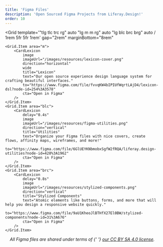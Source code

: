 ```yaml
---
title: 'Figma Files'
description: 'Open Sourced Figma Projects from Liferay.Design!'
order: 10
---
```



<Grid
	template='"tlg tlc trc rg" auto "lg m m rg" auto "lg blc brc brg" auto / 1rem 5fr 5fr 1rem'
	gap="2rem"
	marginBottom="8rem"
>
	<Grid.Item area="m">
		<CardLexicon
			image
			imageUrl="/images/resources/lexicon-cover.png"
			direction="horizontal"
			wide
			title="Lexicon"
			text="Our open source experience design language system for crafting beautiful interfaces."
			to="https://www.figma.com/file/fvvqKW4bIPIUfWqrtLAjD4/lexicon-dsl?node-id=254%3A3578"
			cta="Open in Figma"
		/>
	</Grid.Item>
	<Grid.Item area="blc">
		<CardLexicon
			delay="0.4s"
			image
			imageUrl="/images/resources/figma-utilities.png"
			direction="vertical"
			title="Utilities"
			text="Organize your Figma files with nice covers, create flows, affinity maps, wireframes, and more!"
			to="https://www.figma.com/file/6GlUEYKNbmobxSgfW2fRQA/liferay.design-utilities?node-id=428%3A1962"
			cta="Open in Figma"
		/>
	</Grid.Item>
	<Grid.Item area="brc">
		<CardLexicon
			delay="0.8s"
			image
			imageUrl="/images/resources/stylized-components.png"
			direction="vertical"
			title="Stylized Components"
			text="Atomic elements like buttons, forms, and more that will help you design a responsive website quickly."
			to="https://www.figma.com/file/9aU1KheoJlBTHfX27El0BW/stylized-components?node-id=31%3A676"
			cta="Open in Figma"
		/>
	</Grid.Item>
</Grid>

<span style="text-align: center; display: inherit; font-style: italic;">
	All Figma files are shared under terms of&nbsp;{' '}
	<a href="/resources/license">our CC BY SA 4.0 license</a>.
</span>
